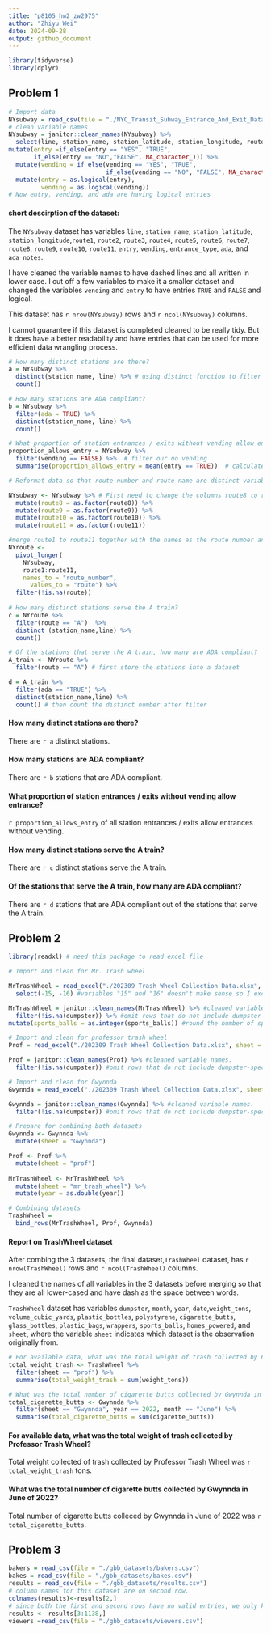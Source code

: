 ```yaml
---
title: "p8105_hw2_zw2975"
author: "Zhiyu Wei"
date: 2024-09-28
output: github_document
---
```


```r
library(tidyverse)
library(dplyr)
```


## Problem 1

```r
# Import data
NYsubway = read_csv(file = "./NYC_Transit_Subway_Entrance_And_Exit_Data.csv")
# clean variable names
NYsubway = janitor::clean_names(NYsubway) %>%
  select(line, station_name, station_latitude, station_longitude, route1, route2, route3, route4, route5, route6, route7, route8, route9, route10, route11, entry, vending, entrance_type, ada, ada_notes) %>%
mutate(entry =if_else(entry == "YES", "TRUE",
       if_else(entry == "NO","FALSE", NA_character_))) %>%  
  mutate(vending = if_else(vending == "YES", "TRUE", 
                           if_else(vending == "NO", "FALSE", NA_character_))) %>%
  mutate(entry = as.logical(entry),
         vending = as.logical(vending))
# Now entry, vending, and ada are having logical entries
```
#### short descirption of the dataset:
The `NYsubway` dataset has variables `line`, `station_name`, `station_latitude`, `station_longitude`,`route1`, `route2`, `route3`, `route4`, `route5`, `route6`, `route7`, `route8`, `route9`, `route10`, `route11`,     `entry`, `vending`, `entrance_type`, `ada`, and `ada_notes`. 

I have cleaned the variable names to have dashed lines and all written in lower case. I cut off a few variables to make it a smaller dataset and changed the variables `vending` and `entry` to have entries `TRUE` and `FALSE` and logical. 

This dataset has `r nrow(NYsubway)` rows and `r ncol(NYsubway)` columns.

I cannot guarantee if this dataset is completed cleaned to be really tidy. But it does have a better readability and have entries that can be used for more efficient data wrangling process. 

```r
# How many distinct stations are there? 
a = NYsubway %>%
  distinct(station_name, line) %>% # using distinct function to filter out distinct line and name entries
  count()

# How many stations are ADA compliant?
b = NYsubway %>%
  filter(ada = TRUE) %>%
  distinct(station_name, line) %>%
  count()

# What proportion of station entrances / exits without vending allow entrance?
proportion_allows_entry = NYsubway %>%
  filter(vending == FALSE) %>%  # filter our no vending
  summarise(proportion_allows_entry = mean(entry == TRUE))  # calculate the proportion

# Reformat data so that route number and route name are distinct variables. 

NYsubway <- NYsubway %>% # First need to change the columns route8 to route11 into factors to be merged together with route1 to route7.
  mutate(route8 = as.factor(route8)) %>%
  mutate(route9 = as.factor(route9)) %>%
  mutate(route10 = as.factor(route10)) %>%
  mutate(route11 = as.factor(route11)) 

#merge route1 to route11 together with the names as the route number and the values to the route served. 
NYroute <-
  pivot_longer(
    NYsubway,
    route1:route11,
    names_to = "route_number",
      values_to = "route") %>%
  filter(!is.na(route))
  
# How many distinct stations serve the A train? 
c = NYroute %>%
  filter(route == "A")  %>%
  distinct (station_name,line) %>%
  count()

# Of the stations that serve the A train, how many are ADA compliant?
A_train <- NYroute %>%
  filter(route == "A") # first store the stations into a dataset

d = A_train %>%
  filter(ada == "TRUE") %>%
  distinct(station_name,line) %>%
  count() # then count the distinct number after filter

```
#### How many distinct stations are there? 
There are `r a` distinct stations.

#### How many stations are ADA compliant?
There are `r b` stations that are ADA compliant.

#### What proportion of station entrances / exits without vending allow entrance?
`r proportion_allows_entry` of all station entrances / exits allow entrances without vending.

#### How many distinct stations serve the A train? 
There are `r c` distinct stations serve the A train. 

#### Of the stations that serve the A train, how many are ADA compliant?
There are `r d` stations that are ADA compliant out of the stations that serve the A train. 

## Problem 2
```r
library(readxl) # need this package to read excel file

# Import and clean for Mr. Trash wheel

MrTrashWheel = read_excel("./202309 Trash Wheel Collection Data.xlsx", sheet = 1) %>%
  select(-15, -16) #variables "15" and "16" doesn't make sense so I excluded them. 

MrTrashWheel = janitor::clean_names(MrTrashWheel) %>% #cleaned variable names.
  filter(!is.na(dumpster)) %>% #omit rows that do not include dumpster-specific data
mutate(sports_balls = as.integer(sports_balls)) #round the number of sports balls to integers and convert to an integer variable 

# Import and clean for professor trash wheel
Prof = read_excel("./202309 Trash Wheel Collection Data.xlsx", sheet = 2)

Prof = janitor::clean_names(Prof) %>% #cleaned variable names.
  filter(!is.na(dumpster)) #omit rows that do not include dumpster-specific data

# Import and clean for Gwynnda
Gwynnda = read_excel("./202309 Trash Wheel Collection Data.xlsx", sheet = 4) 

Gwynnda = janitor::clean_names(Gwynnda) %>% #cleaned variable names.
  filter(!is.na(dumpster)) #omit rows that do not include dumpster-specific data

# Prepare for combining both datasets
Gwynnda <- Gwynnda %>%
  mutate(sheet = "Gwynnda") 

Prof <- Prof %>%
  mutate(sheet = "prof") 
  
MrTrashWheel <- MrTrashWheel %>%
  mutate(sheet = "mr_trash_wheel") %>%
  mutate(year = as.double(year))

# Combining datasets
TrashWheel = 
  bind_rows(MrTrashWheel, Prof, Gwynnda)
```
#### Report on TrashWheel dataset
After combing the 3 datasets, the final dataset,`TrashWheel` dataset, has `r nrow(TrashWheel)` rows and `r ncol(TrashWheel)` columns.

I cleaned the names of all variables in the 3 datasets before merging so that they are all lower-cased and have dash as the space between words. 

`TrashWheel` dataset has variables `dumpster`, `month`, `year`, `date`,`weight_tons`, `volume_cubic_yards`, `plastic_bottles`, `polystyrene`, `cigarette_butts`, `glass_bottles`, `plastic_bags`, `wrappers`, `sports_balls`, `homes_powered`, and `sheet`, where the variable `sheet` indicates which dataset is the observation originally from. 

```r
# For available data, what was the total weight of trash collected by Professor Trash Wheel? 
total_weight_trash <- TrashWheel %>%
  filter(sheet == "prof") %>%
  summarise(total_weight_trash = sum(weight_tons))

# What was the total number of cigarette butts collected by Gwynnda in June of 2022?
total_cigarette_butts <- Gwynnda %>%
  filter(sheet == "Gwynnda", year == 2022, month == "June") %>%
  summarise(total_cigarette_butts = sum(cigarette_butts))

```
#### For available data, what was the total weight of trash collected by Professor Trash Wheel? 
Total weight collected of trash collected by Professor Trash Wheel was `r total_weight_trash` tons.

#### What was the total number of cigarette butts collected by Gwynnda in June of 2022?
Total number of cigarette butts colleced by Gwynnda in June of 2022 was `r total_cigarette_butts`.

## Problem 3
```r
bakers = read_csv(file = "./gbb_datasets/bakers.csv")
bakes = read_csv(file = "./gbb_datasets/bakes.csv")
results = read_csv(file = "./gbb_datasets/results.csv") 
# column names for this dataset are on second row. 
colnames(results)<-results[2,]
# since both the first and second rows have no valid entries, we only keep the rest 
results <- results[3:1138,]
viewers =read_csv(file = "./gbb_datasets/viewers.csv")
```

